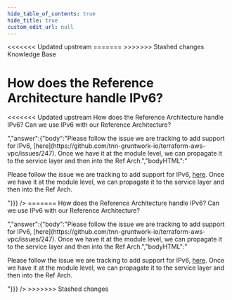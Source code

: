 ```yaml
---
hide_table_of_contents: true
hide_title: true
custom_edit_url: null
---
```



<head>
<<<<<<< Updated upstream
  <link rel="canonical" href="https://github.com/tnn-gruntwork-io/knowledge-base/discussions/119" />
=======
  <link rel="canonical" href="https://github.com/tnn-gruntwork-io/knowledge-base/discussions/119" />
>>>>>>> Stashed changes
</head>

<CenterLayout>
<span className="searchCategory">Knowledge Base</span>
<h1>How does the Reference Architecture handle IPv6?</h1>
<<<<<<< Updated upstream
<GitHub discussion={{"id":"D_kwDOF8slf84AObTd","number":119,"author":{"login":"marijakstrazdas"},"title":"How does the Reference Architecture handle IPv6?","body":"How does the Reference Architecture handle IPv6? Can we use IPv6 with our Reference Architecture? ","bodyHTML":"<p dir=\"auto\">How does the Reference Architecture handle IPv6? Can we use IPv6 with our Reference Architecture?</p>","answer":{"body":"Please follow the issue we are tracking to add support for IPv6, [here](https://github.com/tnn-gruntwork-io/terraform-aws-vpc/issues/247). Once we have it at the module level, we can propagate it to the service layer and then into the Ref Arch.","bodyHTML":"<p dir=\"auto\">Please follow the issue we are tracking to add support for IPv6, <a href=\"https://github.com/tnn-gruntwork-io/terraform-aws-vpc/issues/247\">here</a>. Once we have it at the module level, we can propagate it to the service layer and then into the Ref Arch.</p>"}}} />
=======
<GitHub discussion={{"id":"D_kwDOF8slf84AObTd","number":119,"author":{"login":"marijakstrazdas"},"title":"How does the Reference Architecture handle IPv6?","body":"How does the Reference Architecture handle IPv6? Can we use IPv6 with our Reference Architecture? ","bodyHTML":"<p dir=\"auto\">How does the Reference Architecture handle IPv6? Can we use IPv6 with our Reference Architecture?</p>","answer":{"body":"Please follow the issue we are tracking to add support for IPv6, [here](https://github.com/tnn-gruntwork-io/terraform-aws-vpc/issues/247). Once we have it at the module level, we can propagate it to the service layer and then into the Ref Arch.","bodyHTML":"<p dir=\"auto\">Please follow the issue we are tracking to add support for IPv6, <a href=\"https://github.com/tnn-gruntwork-io/terraform-aws-vpc/issues/247\">here</a>. Once we have it at the module level, we can propagate it to the service layer and then into the Ref Arch.</p>"}}} />
>>>>>>> Stashed changes

</CenterLayout>
  

<!-- ##DOCS-SOURCER-START
{
  "sourcePlugin": "github-discussions",
  "hash": "54b60988615ce97bc22670ad8ed2a6dc"
}
##DOCS-SOURCER-END -->
